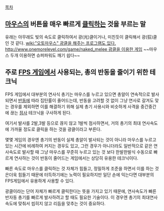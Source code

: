 [[목차]]
== [[마우스]]의 버튼을 매우 빠르게 [[클릭]]하는 것을 부르는 말 ==

유래는 아무래도 빛의 속도로 클릭하여서 광(光)클이거나, 미친듯이 클릭해서 광(狂)클인 것 같다.
[[wiki:"오토마우스" 광클을 해주는 프로그램도 있다.]]
[[http://www.onemorelevel.com/game/naked_melee 광클을 이용한 게임]] ~~마우스 두개 이용하면 슈퍼파워도 깨기 쉽다~~

== 주로 [[FPS 게임]]에서 사용되는, 총의 반동을 줄이기 위한 테크닉 ==

FPS 게임에서 대부분의 연사식 총기는 마우스를 누르고 있으면 총알이 연속적으로 발사되면서 [[반동]]에 따라 집탄률이 줄어드는데, 반동을 고려할 것 없이 그냥 연사로 갈겨도 맞는 경우를 제외하면 이를 해결하기 위해 실제 총기 사용시와 비슷하게 사격을 중간중간에 끊는 [[점사]] 테크닉을 구사하게 된다.

여기서 발사를 2발,3발 등으로 끊지 않고 1발씩 점사하면서, 거의 총기의 최대 연사속도에 가까울 정도로 클릭을 하는 것을 광클이라고 부른다.

몇몇 게임의 경우엔 총기의 반동이 실제 총알이 발사되는 것이 아니라 마우스를 누르고 있는 시간에 비례하여 커지는 경우도 있고, 그런 경우가 아니더라도 일반적으로 같은 연사속도로 발사할 때 그냥 마우스를 꾸준히 누르고 있는 것 보다 한발한발식 수동으로 빠르게 연사하는 것이 반동이 줄어드는 게임에서는 상당히 유용한 테크닉이다.

빠른 속도로 마우스를 클릭하는 것 자체가 힘들고, 정밀하게 조준을 하면서 이를 하는 것은더욱 힘들기 때문에 터득하기에는 노력이 필요하지만 일단 손에 익는다면 대부분의 FPS게임에서 유용하게 사용할 수 있다.

광클이라는 단어 자체가 빠르게 클릭한다는 뜻을 가지고 있기 때문에, 연사속도가 빠른 반자동 총기를 빠르게 발사하려고 할 때도 필요한 기술이다. 이 경우엔 총기의 최대연사속도에 맞춰서 씹히지 않고 리듬을 맞추는 것이 중요하다.
